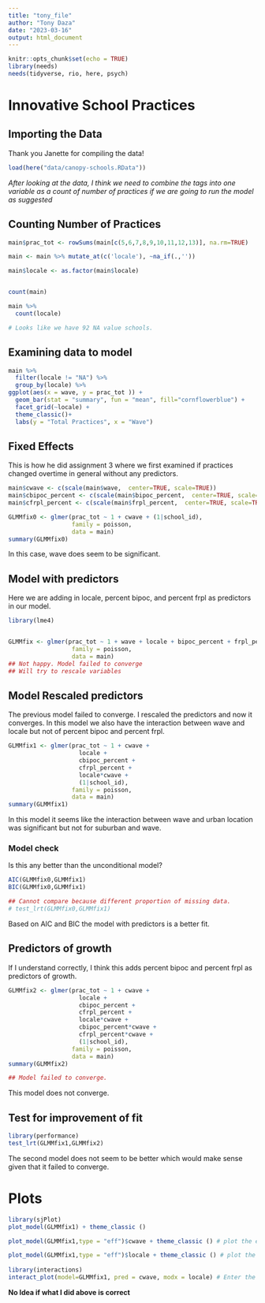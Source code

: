```yaml
---
title: "tony_file"
author: "Tony Daza"
date: "2023-03-16"
output: html_document
---
```


```r
knitr::opts_chunk$set(echo = TRUE)
library(needs)
needs(tidyverse, rio, here, psych)
```

# Innovative School Practices   
## Importing the Data  

Thank you Janette for compiling the data!

```r

load(here("data/canopy-schools.RData"))


```

*After looking at the data, I think we need to combine the tags into one variable as a count of number of practices if we are going to run the model as suggested*

## Counting Number of Practices  

```r
main$prac_tot <- rowSums(main[c(5,6,7,8,9,10,11,12,13)], na.rm=TRUE)

main <- main %>% mutate_at(c('locale'), ~na_if(.,''))

main$locale <- as.factor(main$locale)


count(main)

main %>%
  count(locale)

# Looks like we have 92 NA value schools.

```

## Examining data to model   

```r

main %>%
  filter(locale != "NA") %>%
  group_by(locale) %>%
ggplot(aes(x = wave, y = prac_tot )) +           
  geom_bar(stat = "summary", fun = "mean", fill="cornflowerblue") + 
  facet_grid(~locale) + 
  theme_classic()+
  labs(y = "Total Practices", x = "Wave")


```


## Fixed Effects  

This is how he did assignment 3 where we first examined if practices changed overtime in general without any predictors. 

```r

main$cwave <- c(scale(main$wave,  center=TRUE, scale=TRUE))
main$cbipoc_percent <- c(scale(main$bipoc_percent,  center=TRUE, scale=TRUE)) 
main$cfrpl_percent <- c(scale(main$frpl_percent,  center=TRUE, scale=TRUE))

GLMMfix0 <- glmer(prac_tot ~ 1 + cwave + (1|school_id), 
                  family = poisson, 
                  data = main) 
summary(GLMMfix0)

```
In this case, wave does seem to be significant. 

## Model with predictors  

Here we are adding in locale, percent bipoc, and percent frpl as predictors in our model. 

```r
library(lme4) 


GLMMfix <- glmer(prac_tot ~ 1 + wave + locale + bipoc_percent + frpl_percent + (1|school_id), 
                  family = poisson, 
                  data = main) 
## Not happy. Model failed to converge
## Will try to rescale variables

```

## Model Rescaled predictors   

The previous model failed to converge. I rescaled the predictors and now it converges. In this model we also have the interaction between wave and locale but not of percent bipoc and percent frpl.  

```r


GLMMfix1 <- glmer(prac_tot ~ 1 + cwave + 
                    locale + 
                    cbipoc_percent + 
                    cfrpl_percent + 
                    locale*cwave +
                    (1|school_id), 
                  family = poisson, 
                  data = main) 
summary(GLMMfix1)


```

In this model it seems like the interaction between wave and urban location was significant but not for suburban and wave. 

### Model check   
Is this any better than the unconditional model? 

```r

AIC(GLMMfix0,GLMMfix1)
BIC(GLMMfix0,GLMMfix1)

## Cannot compare because different proportion of missing data.  
# test_lrt(GLMMfix0,GLMMfix1) 

```

Based on AIC and BIC the model with predictors is a better fit.  

## Predictors of growth  

If I understand correctly, I think this adds percent bipoc and percent frpl as predictors of growth. 

```r

GLMMfix2 <- glmer(prac_tot ~ 1 + cwave + 
                    locale + 
                    cbipoc_percent + 
                    cfrpl_percent + 
                    locale*cwave +
                    cbipoc_percent*cwave +
                    cfrpl_percent*cwave +
                    (1|school_id), 
                  family = poisson, 
                  data = main) 
summary(GLMMfix2)

## Model failed to converge. 

```

This model does not converge. 

## Test for improvement of fit

```r

library(performance)
test_lrt(GLMMfix1,GLMMfix2)

```

The second model does not seem to be better which would make sense given that it failed to converge.

# Plots  

```r
library(sjPlot)
plot_model(GLMMfix1) + theme_classic () 

plot_model(GLMMfix1,type = "eff")$cwave + theme_classic () # plot the effect of Time (Wave) 

plot_model(GLMMfix1,type = "eff")$locale + theme_classic () # plot the effect of locale 
 
library(interactions) 
interact_plot(model=GLMMfix1, pred = cwave, modx = locale) # Enter the predictor of growth in the final model 
```




**No Idea if what I did above is correct**


